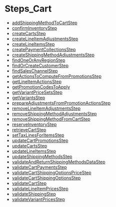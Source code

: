 
# Steps\_Cart

- [addShippingMethodToCartStep](../Steps_Cart/functions/core_flows.Cart.Steps_Cart.addShippingMethodToCartStep/page.mdx)
- [confirmInventoryStep](../Steps_Cart/functions/core_flows.Cart.Steps_Cart.confirmInventoryStep/page.mdx)
- [createCartsStep](../Steps_Cart/functions/core_flows.Cart.Steps_Cart.createCartsStep/page.mdx)
- [createLineItemAdjustmentsStep](../Steps_Cart/functions/core_flows.Cart.Steps_Cart.createLineItemAdjustmentsStep/page.mdx)
- [createLineItemsStep](../Steps_Cart/functions/core_flows.Cart.Steps_Cart.createLineItemsStep/page.mdx)
- [createPaymentCollectionsStep](../Steps_Cart/functions/core_flows.Cart.Steps_Cart.createPaymentCollectionsStep/page.mdx)
- [createShippingMethodAdjustmentsStep](../Steps_Cart/functions/core_flows.Cart.Steps_Cart.createShippingMethodAdjustmentsStep/page.mdx)
- [findOneOrAnyRegionStep](../Steps_Cart/functions/core_flows.Cart.Steps_Cart.findOneOrAnyRegionStep/page.mdx)
- [findOrCreateCustomerStep](../Steps_Cart/functions/core_flows.Cart.Steps_Cart.findOrCreateCustomerStep/page.mdx)
- [findSalesChannelStep](../Steps_Cart/functions/core_flows.Cart.Steps_Cart.findSalesChannelStep/page.mdx)
- [getActionsToComputeFromPromotionsStep](../Steps_Cart/functions/core_flows.Cart.Steps_Cart.getActionsToComputeFromPromotionsStep/page.mdx)
- [getLineItemActionsStep](../Steps_Cart/functions/core_flows.Cart.Steps_Cart.getLineItemActionsStep/page.mdx)
- [getPromotionCodesToApply](../Steps_Cart/functions/core_flows.Cart.Steps_Cart.getPromotionCodesToApply/page.mdx)
- [getVariantPriceSetsStep](../Steps_Cart/functions/core_flows.Cart.Steps_Cart.getVariantPriceSetsStep/page.mdx)
- [getVariantsStep](../Steps_Cart/functions/core_flows.Cart.Steps_Cart.getVariantsStep/page.mdx)
- [prepareAdjustmentsFromPromotionActionsStep](../Steps_Cart/functions/core_flows.Cart.Steps_Cart.prepareAdjustmentsFromPromotionActionsStep/page.mdx)
- [removeLineItemAdjustmentsStep](../Steps_Cart/functions/core_flows.Cart.Steps_Cart.removeLineItemAdjustmentsStep/page.mdx)
- [removeShippingMethodAdjustmentsStep](../Steps_Cart/functions/core_flows.Cart.Steps_Cart.removeShippingMethodAdjustmentsStep/page.mdx)
- [removeShippingMethodFromCartStep](../Steps_Cart/functions/core_flows.Cart.Steps_Cart.removeShippingMethodFromCartStep/page.mdx)
- [reserveInventoryStep](../Steps_Cart/functions/core_flows.Cart.Steps_Cart.reserveInventoryStep/page.mdx)
- [retrieveCartStep](../Steps_Cart/functions/core_flows.Cart.Steps_Cart.retrieveCartStep/page.mdx)
- [setTaxLinesForItemsStep](../Steps_Cart/functions/core_flows.Cart.Steps_Cart.setTaxLinesForItemsStep/page.mdx)
- [updateCartPromotionsStep](../Steps_Cart/functions/core_flows.Cart.Steps_Cart.updateCartPromotionsStep/page.mdx)
- [updateCartsStep](../Steps_Cart/functions/core_flows.Cart.Steps_Cart.updateCartsStep/page.mdx)
- [updateLineItemsStep](../Steps_Cart/functions/core_flows.Cart.Steps_Cart.updateLineItemsStep/page.mdx)
- [updateShippingMethodsStep](../Steps_Cart/functions/core_flows.Cart.Steps_Cart.updateShippingMethodsStep/page.mdx)
- [validateAndReturnShippingMethodsDataStep](../Steps_Cart/functions/core_flows.Cart.Steps_Cart.validateAndReturnShippingMethodsDataStep/page.mdx)
- [validateCartPaymentsStep](../Steps_Cart/functions/core_flows.Cart.Steps_Cart.validateCartPaymentsStep/page.mdx)
- [validateCartShippingOptionsPriceStep](../Steps_Cart/functions/core_flows.Cart.Steps_Cart.validateCartShippingOptionsPriceStep/page.mdx)
- [validateCartShippingOptionsStep](../Steps_Cart/functions/core_flows.Cart.Steps_Cart.validateCartShippingOptionsStep/page.mdx)
- [validateCartStep](../Steps_Cart/functions/core_flows.Cart.Steps_Cart.validateCartStep/page.mdx)
- [validateLineItemPricesStep](../Steps_Cart/functions/core_flows.Cart.Steps_Cart.validateLineItemPricesStep/page.mdx)
- [validateShippingStep](../Steps_Cart/functions/core_flows.Cart.Steps_Cart.validateShippingStep/page.mdx)
- [validateVariantPricesStep](../Steps_Cart/functions/core_flows.Cart.Steps_Cart.validateVariantPricesStep/page.mdx)
